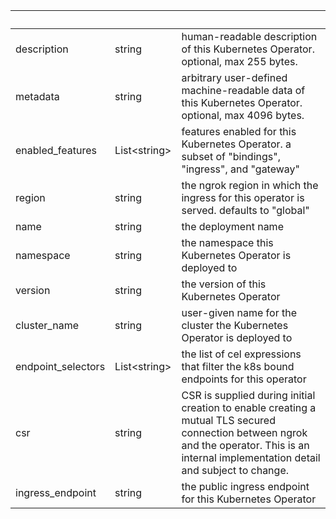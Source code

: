 | &nbsp; | &nbsp; | &nbsp; |
|---|---|---|
| description | string | human-readable description of this Kubernetes Operator. optional, max 255 bytes. |
| metadata | string | arbitrary user-defined machine-readable data of this Kubernetes Operator. optional, max 4096 bytes. |
| enabled_features | List&lt;string&gt; | features enabled for this Kubernetes Operator. a subset of "bindings", "ingress", and "gateway" |
| region | string | the ngrok region in which the ingress for this operator is served. defaults to "global" |
| name | string | the deployment name |
| namespace | string | the namespace this Kubernetes Operator is deployed to |
| version | string | the version of this Kubernetes Operator |
| cluster_name | string | user-given name for the cluster the Kubernetes Operator is deployed to |
| endpoint_selectors | List&lt;string&gt; | the list of cel expressions that filter the k8s bound endpoints for this operator |
| csr | string | CSR is supplied during initial creation to enable creating a mutual TLS secured connection between ngrok and the operator. This is an internal implementation detail and subject to change. |
| ingress_endpoint | string | the public ingress endpoint for this Kubernetes Operator |